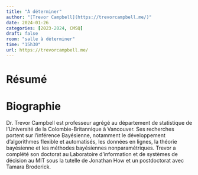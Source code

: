 ```yaml
---
title: "À déterminer"
author: "[Trevor Campbell](https://trevorcampbell.me/)"
date: 2024-01-26
categories: [2023-2024, CMSQ]
draft: false
room: "salle à déterminer"
time: "15h30"
url: https://trevorcampbell.me/
---
```


# Résumé



# Biographie


Dr. Trevor Campbell est professeur agrégé au département de statistique de l'Université de la Colombie-Britannique à Vancouver. Ses recherches portent sur l'inférence Bayésienne, notamment le développement d'algorithmes flexible et automatisés, les données en lignes, la théorie bayésienne et les méthodes bayésiennes nonparamétriques. Trevor a complété son doctorat au Laboratoire d'information et de systèmes de décision au MIT sous la tutelle de Jonathan How et un postdoctorat avec Tamara Broderick.
